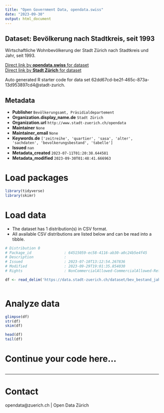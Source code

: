 ```yaml
---
title: "Open Government Data, opendata.swiss"
date: "2023-09-30"
output: html_document
---
```


## Dataset: Bevölkerung nach Stadtkreis, seit 1993


Wirtschaftliche Wohnbevölkerung der Stadt Zürich nach Stadtkreis und Jahr, seit 1993.


[Direct link by **opendata.swiss** for dataset](https://opendata.swiss/de/dataset/bevolkerung-nach-stadtkreis-seit-1993)<br>
[Direct link by **Stadt Zürich** for dataset](https://data.stadt-zuerich.ch/dataset/bev_bestand_jahr_kreis_od3242)

Auto generated R starter code for data set 62dd67cd-be2f-465c-873a-13d953897cd4@stadt-zurich.

## Metadata

- **Publisher** `Bevölkerungsamt, Präsidialdepartement`
- **Organization.display_name.de** `Stadt Zürich`
- **Organization.url** `http://www.stadt-zuerich.ch/opendata`
- **Maintainer** `None`
- **Maintainer_email** `None`
- **Keywords.de** `['zeitreihe', 'quartier', 'sasa', 'alter', 'sachdaten', 'bevolkerungsbestand', 'tabelle']`
- **Issued** `nan`
- **Metadata_created** `2023-07-11T01:20:38.644581`
- **Metadata_modified** `2023-09-30T01:48:41.666963`


# Load packages

```r

library(tidyverse)
library(skimr)

```

# Load data

-   The dataset has 1 distribution(s) in CSV format.
-   All available CSV distributions are listed below and can be read into a tibble.

```r

# Distribution 0
# Package_id               : 64515059-ec58-4116-ab30-a0c24b5e4f45
# Description              : 
# Issued                   : 2023-07-10T13:12:54.267836
# Modified                 : 2023-09-29T19:01:35.854030
# Rights                   : NonCommercialAllowed-CommercialAllowed-ReferenceNotRequired

df <- read_delim('https://data.stadt-zuerich.ch/dataset/bev_bestand_jahr_kreis_od3242/download/BEV324OD3242.csv')



```

# Analyze data

```r

glimpse(df)
str(df)
skim(df)

head(df)
tail(df)

```

# Continue your code here...

```r

```

------------------------------------------------------------------------

# Contact

opendata@zuerich.ch | Open Data Zürich
